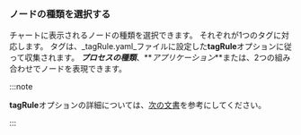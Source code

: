 ### ノードの種類を選択する

<ImgLang img="npm-dashboard-topology-select-node.png" desc="ノード選択" />

チャートに表示されるノードの種類を選択できます。 それぞれが1つのタグに対応します。 タグは、_tagRule.yaml_ファイルに設定した**tagRule**オプションに従って収集されます。 **_プロセスの種類_**、**_アプリケーション_**または、2つの組み合わせでノードを表現できます。

:::note

**tagRule**オプションの詳細については、[次の文書](set-tagrule)を参考にしてください。

:::
